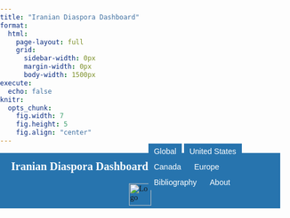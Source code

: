 ```yaml
---
title: "Iranian Diaspora Dashboard"
format:
  html:
    page-layout: full
    grid:
      sidebar-width: 0px
      margin-width: 0px
      body-width: 1500px
execute:
  echo: false
knitr:
  opts_chunk:
    fig.width: 7
    fig.height: 5
    fig.align: "center"
---
```


<style>
/* Import Montserrat Font */
@import url('https://fonts.googleapis.com/css2?family=Montserrat:ital,wght@0,100..900;1,100..900&display=swap');

/* Global Font Styling */
html, body {
  font-family: "Montserrat", serif;
  margin: 0;
  padding: 0;
  height: 100%;
}

/* Header Container (non-sticky to avoid overlay issues) */
.header-container {
  background-color: #2774AE;
  width: 100%;
  box-sizing: border-box;
  position: relative;
}

/* Compact Header with Combined Navigation */
.header {
  display: flex;
  justify-content: space-between;
  align-items: center;
  padding: 5px 20px;
  height: 50px;
  background-color: #2774AE;
  width: 100%;
  box-sizing: border-box;
}

/* Title Styling */
.header-title {
  color: white;
  font-size: 20px;
  font-weight: bold;
  text-decoration: none;
  white-space: nowrap;
}

/* Navigation Bar */
.navbar {
  border: none;
  box-shadow: none;
  margin: 0;
  padding: 0;
}

/* Main tab buttons */
.navbar .tab-button {
  border: none !important;
  background-color: #2774AE;
  color: white;
  padding: 6px 10px;
  font-size: 14px;
  cursor: pointer;
  transition: all 0.3s ease;
  margin: 0;
  border-radius: 0;
  outline: none !important;
  box-shadow: none !important;
  position: relative;
}
.navbar .tab-button.active {
  background-color: #4a8bc9;
  font-weight: bold;
}
.navbar .tab-button.active::after {
  content: "";
  position: absolute;
  bottom: 0; left: 0;
  width: 100%; height: 2px;
  background-color: white;
}
.navbar .tab-button:hover { background-color: #5fa4e0; color: white; }

/* Tab Content (hidden by default) */
.tab-content {
  display: none;
  background-color: #FAFAFA !important;
  padding: 15px 40px 40px 40px;
  text-align: center;
  font-size: 20px;
  color: #333;
  margin-top: 0;
  min-height: calc(100vh - 140px); /* keep a tall viewport for first screen */
}
.tab-content.active { display: block; }

/* Submenus (US & Canada) now in normal flow (no overlay) */
.submenu {
  position: relative;  /* was absolute; or sticky */
  width: 100%;
  background-color: #2774AE;
  padding: 1px 10px;
  z-index: 1;
  text-align: center;
  box-shadow: 0 2px 4px rgba(0,0,0,0.1);
  box-sizing: border-box;
  display: none; /* hidden until parent tab is active */
  margin: 0 0 6px 0; /* add space below so content doesn't tuck under */
}
.submenu-wrapper {
  max-width: 100%;
  margin: 0 auto;
  display: flex;
  justify-content: center;
}
.sub-tab {
  border: none !important;
  background-color: #2774AE;
  color: white;
  padding: 3px 10px;
  font-size: 12px;
  cursor: pointer;
  margin: 0;
  outline: none !important;
  box-shadow: none !important;
  position: relative;
  line-height: 1.2;
}
.sub-tab.active {
  background-color: #4a8bc9;
  font-weight: bold;
}
.sub-tab.active::after {
  content: "";
  position: absolute;
  bottom: 0; left: 0;
  width: 100%; height: 2px;
  background-color: white;
}
.sub-tab:hover { background-color: #5fa4e0; color: white; }

/* Taller iframes so bottom cards show */
.tab-content iframe {
  min-height: 1000px;
  width: 100%;
  border: none;
}

/* Footer */
.footer {
  display: flex; justify-content: center; align-items: center;
  background-color: #2774AE; color: white;
  padding: 5px 20px; width: 100%; height: 50px; box-sizing: border-box;
  border: none;
}

/* Responsive */
@media (max-width: 768px) {
  .header { flex-direction: column; height: auto; padding: 5px; }
  .navbar { margin-top: 5px; flex-wrap: wrap; justify-content: center; }
  .header-title { margin-bottom: 5px; }
  .footer { flex-direction: column; height: auto; padding: 10px 20px; }
}
#about.tab-content { font-size: 1em; }
</style>

```{=html}
<!-- Header Container -->
<div class="header-container">
  <div class="header">
    <a href="/" class="header-title">Iranian Diaspora Dashboard</a>
    <nav class="navbar">
      <button class="tab-button" onclick="showTab('global', this)">Global</button>
      <button class="tab-button" onclick="showTab('united-states', this)">United States</button>
      <button class="tab-button" onclick="showTab('canada', this)">Canada</button>
      <button class="tab-button" onclick="showTab('europe', this)">Europe</button>
      <button class="tab-button" onclick="showTab('bibliography', this)">Bibliography</button>
      <button class="tab-button" onclick="showTab('about', this)">About</button>
    </nav>
  </div>

  <!-- United States Submenu -->
  <div id="united-states-submenu" class="submenu">
    <div class="submenu-wrapper">
      <button class="tab-button sub-tab" data-tab="population"  onclick="showSubTab('population', this)">Defining the Population</button>
      <button class="tab-button sub-tab" data-tab="immigration" onclick="showSubTab('immigration', this)">Immigration & Citizenship</button>
      <button class="tab-button sub-tab" data-tab="marriage"    onclick="showSubTab('marriage', this)">Marriage</button>
      <button class="tab-button sub-tab" data-tab="education"   onclick="showSubTab('education', this)">Education</button>
      <button class="tab-button sub-tab" data-tab="work"        onclick="showSubTab('work', this)">Work</button>
    </div>
  </div>

  <!-- Canada Submenu -->
  <div id="canada-submenu" class="submenu">
    <div class="submenu-wrapper">
      <button class="tab-button sub-tab" data-tab="canada-population" onclick="showSubTab('canada-population', this)">Defining the Population</button>
      <button class="tab-button sub-tab" data-tab="canada-immigration" onclick="showSubTab('canada-immigration', this)">Immigration & Citizenship</button>
    </div>
  </div>
</div>
```

<!-- Global -->
<div id="global" class="tab-content">
  <iframe id="iframe-global" src="https://idd-ucla.shinyapps.io/page_6_grid_app/"></iframe>
</div>

<!-- United States sub-tabs -->
<div id="population" class="tab-content">
  <iframe id="iframe-us-population" src="https://idd-ucla.shinyapps.io/page_1_grid_app/"></iframe>
</div>

<div id="immigration" class="tab-content">
  <iframe id="iframe-us-immigration" src="https://idd-ucla.shinyapps.io/page_2_grid_app/"></iframe>
</div>

<div id="marriage" class="tab-content">
  <iframe id="iframe-us-marriage" src="https://idd-ucla.shinyapps.io/page_3_grid_app"></iframe>
</div>

<div id="education" class="tab-content">
  <iframe id="iframe-us-education" src="https://idd-ucla.shinyapps.io/page_4_grid_app/"></iframe>
</div>

<div id="work" class="tab-content">
  <iframe id="iframe-us-work" src="https://idd-ucla.shinyapps.io/page_5_grid_app/"></iframe>
</div>

<!-- Canada sub-tabs -->
<div id="canada-population" class="tab-content">
  <iframe id="iframe-canada-population" src="https://idd-ucla.shinyapps.io/canada_grid_app/"></iframe>
</div>

<div id="canada-immigration" class="tab-content">
  <iframe id="iframe-canada-immigration" src="https://idd-ucla.shinyapps.io/canada_page_2_grid_app/"></iframe>
</div>

<!-- Europe -->
<div id="europe" class="tab-content">
  <h2>Coming Soon</h2>
  <p>This section is under construction. Stay tuned!</p>
</div>

<!-- About -->
<div id="about" class="tab-content" style="position:relative; font-size:1em; min-height:300px;">
  <div style="position:absolute; top:50%; left:50%; transform:translate(-50%, -50%); width:70%;">
    The Iranian Diaspora Dashboard is a part of the Iranian Diaspora project funded by the Ebrahimi Program on Iranian Diaspora in Global Perspective, housed at the UCLA Center for Near Eastern Studies (CNES). It was created by Roxanne Corbeil, Kevan Harris, and Gilad Wenig. For any inquiries or assistance, please contact <a href='mailto:cnes@international.ucla.edu'>cnes@international.ucla.edu</a>.
  </div>
</div>

<!-- Bibliography -->
<div id="bibliography" class="tab-content">
  <span style="text-align:center; display:block; font-size:20px;">
    An International Bibliography of the Iranian Diaspora<br>Compiled by H.E. Chehabi and Amir Sayadabdi
  </span>
  <iframe id="iframe-bibliography" src="https://idd-ucla.shinyapps.io/idd_bib/" height="700" sandbox="allow-scripts allow-same-origin allow-forms allow-popups"></iframe>
</div>

<footer class="footer">
  <a href="https://www.international.ucla.edu/cnes/home" target="_blank" rel="noopener">
    <img src="CNES_logo.png" alt="Logo" style="height: 40px;">
  </a>
</footer>

<script>
function showTab(tabName, element) {
  document.querySelectorAll('.navbar .tab-button').forEach(btn => btn.classList.remove('active'));
  if (element) element.classList.add('active');
  document.querySelectorAll('.tab-content').forEach(tab => { tab.classList.remove('active'); tab.style.display = 'none'; });
  const selected = document.getElementById(tabName);
  if (selected) { selected.classList.add('active'); selected.style.display = 'block'; }
  const usMenu = document.getElementById('united-states-submenu');
  const caMenu = document.getElementById('canada-submenu');
  if (tabName === 'united-states') {
    if (usMenu) usMenu.style.display = 'block';
    if (caMenu) caMenu.style.display = 'none';
    const popBtnUS = document.querySelector('.sub-tab[data-tab="population"]');
    if (popBtnUS) { popBtnUS.classList.add('active'); showSubTab('population', popBtnUS); }
  } else if (tabName === 'canada') {
    if (caMenu) caMenu.style.display = 'block';
    if (usMenu) usMenu.style.display = 'none';
    const popBtnCA = document.querySelector('.sub-tab[data-tab="canada-population"]');
    if (popBtnCA) { popBtnCA.classList.add('active'); showSubTab('canada-population', popBtnCA); }
  } else {
    if (usMenu) usMenu.style.display = 'none';
    if (caMenu) caMenu.style.display = 'none';
    document.querySelectorAll('.sub-tab').forEach(st => st.classList.remove('active'));
  }
}

function showSubTab(subTabId, element) {
  document.querySelectorAll('.sub-tab').forEach(t => t.classList.remove('active'));
  if (element) element.classList.add('active');
  document.querySelectorAll('.tab-content').forEach(tab => { tab.classList.remove('active'); tab.style.display = 'none'; });
  const content = document.getElementById(subTabId);
  if (content) { content.classList.add('active'); content.style.display = 'block'; }
}

document.addEventListener('DOMContentLoaded', () => {
  const usBtn = document.querySelector('.navbar .tab-button[onclick*="united-states"]');
  showTab('united-states', usBtn);
});
</script>
